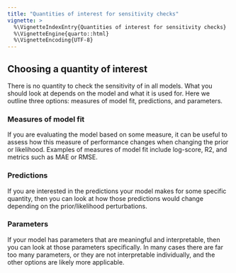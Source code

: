 ```yaml
---
title: "Quantities of interest for sensitivity checks"
vignette: >
  %\VignetteIndexEntry{Quantities of interest for sensitivity checks}
  %\VignetteEngine{quarto::html}
  %\VignetteEncoding{UTF-8}
---
```


## Choosing a quantity of interest

There is no quantity to check the sensitivity of in all models. What
you should look at depends on the model and what it is used for. Here
we outline three options: measures of model fit, predictions, and
parameters.

### Measures of model fit

If you are evaluating the model based on some measure, it can be
useful to assess how this measure of performance changes when changing
the prior or likelihood. Examples of measures of model fit include
log-score, R2, and metrics such as MAE or RMSE.

### Predictions

If you are interested in the predictions your model makes for some
specific quantity, then you can look at how those predictions would
change depending on the prior/likelihood perturbations.

### Parameters

If your model has parameters that are meaningful and interpretable,
then you can look at those parameters specifically. In many cases
there are far too many parameters, or they are not interpretable
individually, and the other options are likely more applicable.
